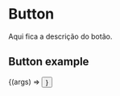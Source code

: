 
<Meta title="Components/Button" component={Button} />

# Button

Aqui fica a descrição do botão.

<ArgsTable of={Button} />

## Button example

<Canvas>
  <Story name="Button Example" args={{ children: "Texto do botão" }}>
    {(args) => <Button {...args} />}
  </Story>
</Canvas>
